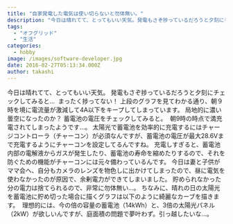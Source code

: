 ```yaml
---
title: "自家発電した電気は使い切らないと勿体無い。"
description: "今日は晴れてて、とってもいい天気。発電もさぞ捗っているだろうと夕刻にチェックしてみると…まったく捗ってない！上段のグラフを見てわかる通り、朝９時を境に電流量が激..."
tags:
  - "オフグリッド"
  - "生活"
categories:
  - hobby
image: /images/software-developer.jpg
date: 2016-02-27T05:13:34.000Z
author: takashi
---
```



今日は晴れてて、とってもいい天気。
発電もさぞ捗っているだろうと夕刻にチェックしてみると…
<img src="https://farm2.staticflickr.com/1646/25299734725_a3d526710c_z_d.jpg" alt="" />
まったく捗ってない！
上段のグラフを見てわかる通り、朝９時を境に電流量が激減して4A以下をキープしてしまっています。
局地的に濃い曇空になったのか？
蓄電池の電圧をチェックしてみると。
<img src="https://farm2.staticflickr.com/1717/25211434191_a8f4cf7e2b_z_d.jpg" alt="" />
朝9時の時点で満充電されてしまったようです…。
太陽光で蓄電池を効率的に充電するにはチャージコントローラ（チャーコン）が必須なんですが、蓄電池の電圧が最大28.6Vまで充電するようにチャーコンを設定してるんですね。
充電しすぎると、蓄電池内部の電解液からガスが発生したり、蓄電池の寿命を縮めたりするので、それを防ぐための機能がチャーコンには元々備わっているんです。
今日は妻と子供がママ会へ、自分もカメラのレンズを物色しに出かけてしまったので、昼に電気を使わなかったのが原因で、余剰電力ができてしまいました。
貯められなかった分の電力は捨てられるので、非常に勿体無い…。
ちなみに、晴れの日の太陽光を蓄電池に貯め切った場合に描くグラフは以下のように綺麗なカーブを描きます。
<img src="https://farm2.staticflickr.com/1537/25187103752_16a71ce3ae_z_d.jpg" alt="" />
理想的には、今の倍の容量の蓄電池（14kWh）と、3倍の太陽光パネル（2kW）が欲しいんですが、庭面積の問題で夢叶わず。引っ越したいな…。